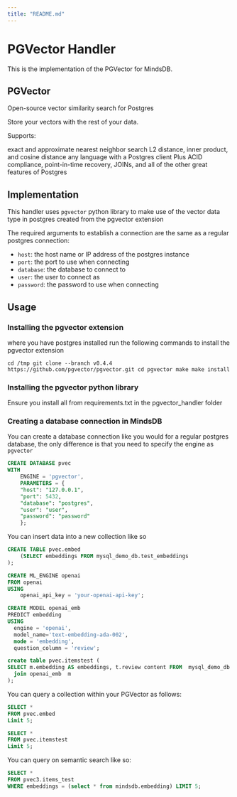 ```yaml
---
title: "README.md"
---
```


# PGVector Handler

This is the implementation of the PGVector for MindsDB.

## PGVector

Open-source vector similarity search for Postgres

Store your vectors with the rest of your data. 

Supports:

exact and approximate nearest neighbor search
L2 distance, inner product, and cosine distance
any language with a Postgres client
Plus ACID compliance, point-in-time recovery, JOINs, and all of the other great features of Postgres

## Implementation

This handler uses `pgvector` python library to make use of the vector data type in postgres created from the pgvector extension

The required arguments to establish a connection are the same as a regular postgres connection:

* `host`: the host name or IP address of the postgres instance
* `port`: the port to use when connecting
* `database`: the database to connect to
* `user`: the user to connect as
* `password`: the password to use when connecting

## Usage

### Installing the pgvector extension

where you have postgres installed run the following commands to install the pgvector extension

`cd /tmp
git clone --branch v0.4.4 https://github.com/pgvector/pgvector.git
cd pgvector
make
make install`

### Installing the pgvector python library
Ensure you install all from requirements.txt in the pgvector_handler folder

### Creating a database connection in MindsDB

You can create a database connection like you would for a regular postgres database, the only difference is that you need to specify the engine as `pgvector`

```sql
CREATE DATABASE pvec
WITH
    ENGINE = 'pgvector',
    PARAMETERS = {
    "host": "127.0.0.1",
    "port": 5432,
    "database": "postgres",
    "user": "user",
    "password": "password"
    };
```

You can insert data into a new collection like so

```sql
CREATE TABLE pvec.embed
    (SELECT embeddings FROM mysql_demo_db.test_embeddings
);

CREATE ML_ENGINE openai
FROM openai
USING
    openai_api_key = 'your-openai-api-key';

CREATE MODEL openai_emb 
PREDICT embedding 
USING    
  engine = 'openai',
  model_name='text-embedding-ada-002',    
  mode = 'embedding',    
  question_column = 'review'; 

create table pvec.itemstest (
SELECT m.embedding AS embeddings, t.review content FROM  mysql_demo_db.amazon_reviews t
  join openai_emb  m
);

```

You can query a collection within your PGVector as follows:

```sql
SELECT *
FROM pvec.embed
Limit 5;

SELECT *
FROM pvec.itemstest
Limit 5;
```


You can query on semantic search like so:

```sql
SELECT *
FROM pvec3.items_test
WHERE embeddings = (select * from mindsdb.embedding) LIMIT 5;
```
